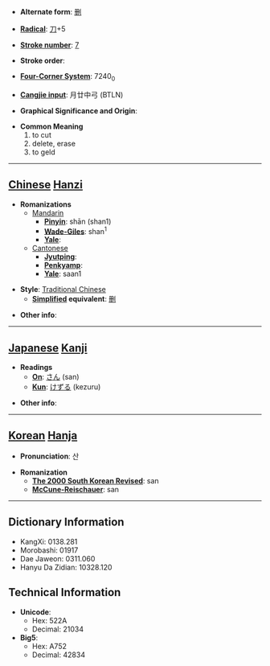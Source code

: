 * '''Alternate form''': [[删]]

* '''[[Wiktionary:Chinese radical index| Radical]]''': [[Wiktionary:Chinese radical index 刀|刀]]+5

* '''[[Wiktionary:Chinese total strokes index|Stroke number]]''': [[Wiktionary:Chinese total strokes index 7|7]]

* '''Stroke order''': 

* '''[[Wiktionary:Chinese four corner index|Four-Corner System]]''': 7240<sub>0</sub>

* '''[[Wiktionary:Chinese Cangjie index|Cangjie input]]''': 月廿中弓 (BTLN)

* '''Graphical Significance and Origin''': 

* '''Common Meaning'''
*#to cut
*# delete, erase
*# to geld


----

== [[Chinese]] [[Hanzi]] ==

* '''Romanizations'''
** [[Mandarin]]
*** '''[[Pinyin]]''': shān (shan1)
*** '''[[Wade-Giles]]''': shan<sup>1</sup>
*** '''[[Yale]]''': 
**[[Cantonese]]
***'''[[Jyutping]]''':
***'''[[Penkyamp]]''': 
***'''[[Yale]]''': saan1

* '''Style''': [[Traditional Chinese]] 
** '''[[Simplified Chinese|Simplified]] equivalent''': [[删]]

* '''Other info''': 

----

== [[Japanese]] [[Kanji]] ==

* '''Readings'''
** '''[[On]]''': [[さん]] (san)
** '''[[Kun]]''': [[けずる]] (kezuru)

* '''Other info''':  

----

== [[Korean]] [[Hanja]] ==

* '''Pronunciation''': 산

* '''Romanization'''
** '''[[The 2000 South Korean Revised Romanization|The 2000 South Korean Revised]]''': san
** '''[[McCune-Reischauer]]''': san

----

== Dictionary Information ==

* KangXi: 0138.281
* Morobashi: 01917
* Dae Jaweon: 0311.060
* Hanyu Da Zidian: 10328.120

== Technical Information ==

* '''Unicode''':
** Hex: 522A
** Decimal: 21034
* '''Big5''':
** Hex: A752
** Decimal: 42834